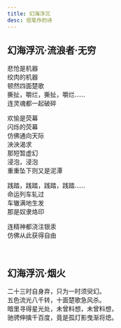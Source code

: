 ```yaml
---
title: 幻海浮沉
desc: 信笔作的诗
---
```


## 幻海浮沉·流浪者·无穷

​悲怆是机器  
​绞肉的机器  
顿然四面楚歌  
​撕扯，嚼烂，撕扯，嚼烂……  
​连灵魂都一起破碎

​欢愉是荧幕  
​闪烁的荧幕  
​仿佛通向天际  
​泱泱渴求  
​那短暂虚幻  
​浸泡，浸泡  
​重重坠下则又是泥潭

​践踏，践踏，践踏，践踏……  
​命运列车轧过  
​车辙满地生发  
​那是奴隶烙印

​连精神都浇注银汞  
仿佛​从此获得自由

<br />

## 幻海浮沉·烟火

​二十三时自身弃，只为一时须臾幻。  
​五色流光八千转，十面楚歌急风杀。  
​暗里寻得星光处，未曾料想，未曾料想，  
驰骋伸擒千百度，​竟是孤灯影曳渐将熄。

